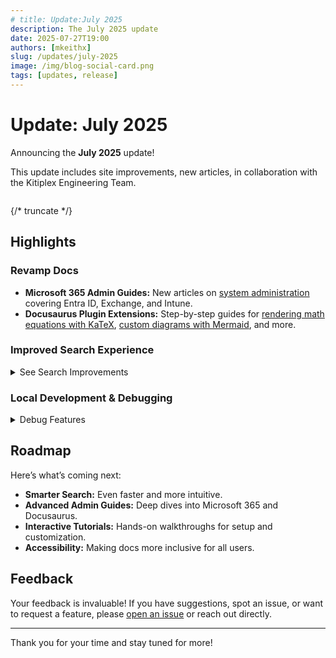 ```yaml
---
# title: Update:July 2025
description: The July 2025 update
date: 2025-07-27T19:00
authors: [mkeithx]
slug: /updates/july-2025
image: /img/blog-social-card.png
tags: [updates, release]
---
```



# Update: July 2025

Announcing the **July 2025** update!

This update includes site improvements, new articles, in collaboration with the Kitiplex Engineering Team.


<Image img={socialcard} />

{/* truncate */}

## Highlights

### Revamp Docs

- **Microsoft 365 Admin Guides:** New articles on [system administration](/docs/system-administration) covering Entra ID, Exchange, and Intune.
- **Docusaurus Plugin Extensions:** Step-by-step guides for [rendering math equations with KaTeX](/docs/guides/docs/advanced/math-equations), [custom diagrams with Mermaid](/docs/guides/docs/advanced/custom-diagrams), and more.

### Improved Search Experience

<details>
<summary>See Search Improvements</summary>

Custom search modal placeholder: "_What's on your mind?_" for a friendlier UX.

<Tabs className="unique-tabs">
<TabItem value="before" label="Before">

![search-before](./img/search-placeholder-before.png)

</TabItem>
<TabItem value="after" label="After">

![search-placeholder](./img/search-placeholder.png)

</TabItem>
</Tabs>

Added a direct link to report documentation issues when no search results are found.

![no-results](./img/search-no-results.png)

![create-issue](./img/create-issue.png)

</details>

### Local Development & Debugging

<details>
<summary>Debug Features</summary>

- `Dev` badge now appears when running locally.
- New `Debug` option for easier troubleshooting and testing.

  ![debug](./img/debug.png)

</details>

## Roadmap

Here’s what’s coming next:

- **Smarter Search:** Even faster and more intuitive.
- **Advanced Admin Guides:** Deep dives into Microsoft 365 and Docusaurus.
- **Interactive Tutorials:** Hands-on walkthroughs for setup and customization.
- **Accessibility:** Making docs more inclusive for all users.

## Feedback

Your feedback is invaluable! If you have suggestions, spot an issue, or want to request a feature, please [open an issue](https://github.com/mkeithx/mkeithx.github.io/issues) or reach out directly.



<!-- This release is dedicated to [Comet 3I/ATLAS](https://science.nasa.gov/blogs/planetary-defense/2025/07/02/nasa-discovers-interstellar-comet-moving-through-solar-system/) and marks a new chapter for this project, with a strong focus on community-driven enhancements and technical depth. -->
<!-- 
## Acknowledgement


<Columns className='item margin-bottom-lg'>

<Column className="text--left item padding--tl">
  <Card shadow="tl">
    <CardHeader className="padding-top--lg">
      <div class="avatar">
        <a target="_blank" rel="noopener noreferrer"
          class="avatar__photo-link avatar__photo avatar__photo--lg"
          href="https://github.com/kpxengineering">
          <img alt="Keith Tan" src="https://github.com/kpxengineering.png" />
        </a>
        <div class="avatar__intro">
          <div class="avatar__name">KPXEng</div>
          <small class="avatar__subtitle">Engineering Team</small>
        </div>
      </div>
    </CardHeader>
  </Card>
</Column>

<Column className="text--left item  padding--tl">
  <Card shadow="tl">
    <CardHeader className="padding-top--lg">
      <div class="avatar">
        <a target="_blank" rel="noopener noreferrer"
          class="avatar__photo-link avatar__photo avatar__photo--lg"
          href="https://github.com/kitiplex">
          <img alt="Keith Tan" src="https://github.com/kitiplex.png" />
        </a>
        <div class="avatar__intro">
          <div class="avatar__name">Keith Tan</div>
          <small class="avatar__subtitle">Lead @ Kitimi Engineering</small>
        </div>
      </div>
    </CardHeader>
  </Card>
</Column>

</Columns> -->


<hr class="dropdown-separator" />

Thank you for your time and stay tuned for more!